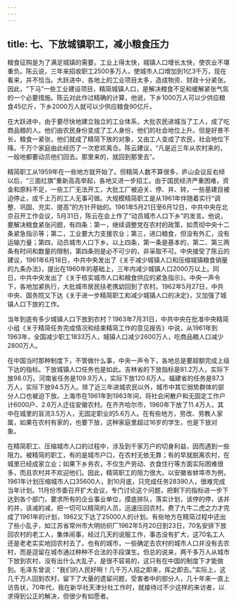 ```yaml
---
---
---
```

title: 七、下放城镇职工，减小粮食压力
---



粮食征购是为了满足城镇的需要。工业上得太快，城镇人口增长太快，使农业不堪重负。陈云说，三年来招收职工2500多万人，使城市人口增加到1亿3千万，现在看来，并不恰当。大跃进中，各地上的工业项目太多，造成物资、财政十分紧张。因此，“下马”一些工业建设项目，精简城镇人口，是解决粮食不足和缓解紧张气氛的一个必要措施。陈云对此作过精确的计算，他说，下乡1000万人可以少供应粮食45亿斤，下乡2000万人就可以少供应粮食90亿斤。

在大跃进中，由于要尽快地建立独立的工业体系，大批农民进城当了工人，成了吃商品粮的人。他们由农民身份变成了工人身份，他们的社会地位上升。但是好景不长，粮食一紧张，他们就成了精简下放的对象，又由工人变成了农民，社会地位下降。千万个家庭由此经历了一次悲欢离合。陈云建议，“凡是近三年从农村来的，一般地都要动员他们回去。那里来的，就回到那里去”。

精简职工从1959年在一些地方就开始了。但精简人数不算很多，庐山会议反右倾以后，“三面红旗”重新高高举起，各地又进一步招工。由于国民经济严重困难，资金和原料不足，一些工厂无法开工，大批工厂被迫关、停、并、转，一些基建目被迫停止，成千上万的工人无事可做。大规模精简职工是从1961年伴随着实行“调整、巩固、充实、提高”的方针开始的。1961年5月21日至6月12日，中共中央在北京召开工作会议，5月31日，陈云在会上作了“动员城市人口下乡”的发言。他说，要解决粮食紧张问题，有四条：第一，继续调整党在农村的政策，如贯彻中央十二条紧急指示等；第二，工业要大力支援农业；第三，进口粮食，但没有外汇，没有运输力量；第四，动员城市人口下乡。以上四条，第一条是基本的，第二、第三两条有时间和数量的限制，第四条则是必不可少的，非采取不可。中央接受了陈云的建议，1961年6月18日，中共中央发出了《关于减少城镇人口和压缩城镇粮食销量的九条办法》，提出在1960年的基础上，三年内减少城镇人口2000万以上。同日，中共中央发出了《关于核实城市人口和粮食供应的紧急指示》。中央一声令下，各地加紧执行，大批城市居民扶老携幼回到了农村。1962年5月27日，中共中央、国务院又下达《关于进一步精简职工和减少城镇人口的决定》，又加强了城镇人口下放的工作。

当年到底有多少城镇人口下放到农村？1963年7月31日，中共中央在批准中央精简小组《关于精简任务完成情况和结束精简工作的意见报告》中说，从1961年到1963年，全国减少职工1833万人，城镇人口减少2600万人，吃商品粮人口减少2800万人。

在中国当时那种制度下，不管做什么事，中央一声令下，各地总是要超额完成上级下达的指标。下放城镇人口任务也是如此。吉林省的下放指标是81.2万人，实际下放98.0万。河南省任务是109.9万人，实际下放120.6万人。福建省的任务是87.3万人，实际下放94.5万人。除了近三年进城农民以外，城市中其它弱势群体的部分人口也被迫下放。上海市在1961年到1963年间，将社会闲散户和无固定工作户计6000户、2.6万人迁往安徽农村。在齐齐哈尔市，1960年下放了11.4万人，其中在城里的盲流3.5万人，无固定职业的5.6万人。在有些地方，劳改、劳教人家属，如果在农村有家的，也要下放，这种家庭里超过16岁的学生，也是下放对象。

在精简职工、压缩城市人口的过程中，涉及到千家万户的切身利益，因而遇到一些阻力。被精简的职工，有的是城市户口，在农村无依无靠；有的早就脱离农村，在城里已经成家立业；如果下乡务农，不仅生产劳动、衣食住行等方面实际困难很多，而且农村并不欢迎他们。因此，精简职工的阻力很大。以安徽省蚌埠市为例，1961年计划压缩城市人口35600人，到10月底，只完成任务28390人，很难完成当年计划。11月份市委召开扩大会议，专门讨论这个问题，把剩下的指标进一步下达到各个部门，要求所有的企业事业单位，摸底排队，落实计划，该停的停，该并的并，该减的减，把一切可以精简的人员，迅速压回农村。费了九牛二虎之力才完成了1961年的计划，1962又下达了25000人的计划。有些地方在精简过程中还出了些小乱子，如江苏省常州市大明纺织厂1962年5月20日到23日，70名安排下放回农村的老工人，集体闹事，经过几天的说服工作，事态没有扩大，这70名工人还是老老实实地回农村去了。也有的城市，一些确定去农村的城市人口并没有去农村，而是逗留在城市通过种种不合法的手段谋生。但总的说来，两千多万人从城市下放到农村，没有出什么大乱子，是很不容易的，这只有在中国的制度下才能做到。毛泽东曾说：“我们的人民好啊！几千万人招之即来，挥之即去。”实际上，这几千万人回到农村，留下了大量的遗留问题，受害者中的部分人，几十年来一直上访告状，70年代，我在新华社天津分社工作时，就接待过不少这样的来访者，以求得到公正的解决，但很少有如愿者。
